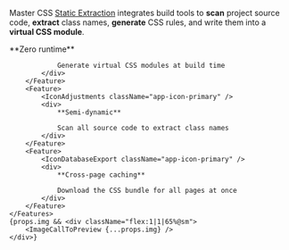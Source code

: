 
Master CSS [Static Extraction](/docs/rendering-modes/static-extraction) integrates build tools to **scan** project source code, **extract** class names, **generate** CSS rules, and write them into a **virtual CSS module**.
<div className="flex flex:wrap@<sm gap:12x mt:12x">
    <Features className={clsx(props.img ? 'w:35%@sm' : 'grid-cols:3@sm')}>
        <Feature>
            <IconFileExport className="app-icon-primary" />
            <div>
                **Zero runtime**

                Generate virtual CSS modules at build time
            </div>
        </Feature>
        <Feature>
            <IconAdjustments className="app-icon-primary" />
            <div>
                **Semi-dynamic**

                Scan all source code to extract class names
            </div>
        </Feature>
        <Feature>
            <IconDatabaseExport className="app-icon-primary" />
            <div>
                **Cross-page caching**

                Download the CSS bundle for all pages at once
            </div>
        </Feature>
    </Features>
    {props.img && <div className="flex:1|1|65%@sm">
        <ImageCallToPreview {...props.img} />
    </div>}
</div>